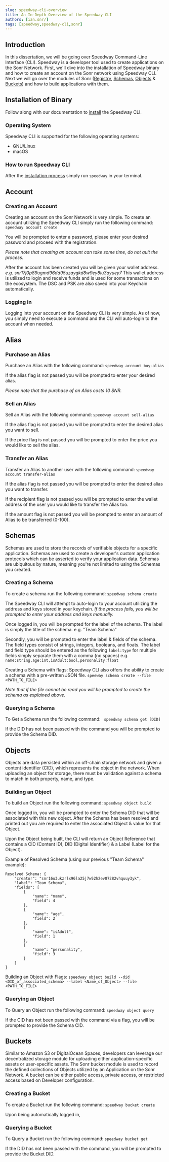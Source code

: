 ```yaml
---
slug: speedway-cli-overview
title: An In-Depth Overview of the Speedway CLI
authors: [ian.snr/]
tags: [speedway,speedway-cli,sonr]
---
```

## Introduction
In this dissertation, we will be going over Speedway Command-Line Interface (CLI). Speedway is a developer tool used to create applications on the Sonr Network. First, we'll dive into the installation of Speedway binary and how to create an account on the Sonr network using Speedway CLI. Next we will go over the modules of Sonr ([Registry](https://www.sonr.dev/docs/reference/modules/registry), [Schemas](https://www.sonr.dev/docs/reference/modules/schemas), [Objects](https://www.sonr.dev/docs/reference/modules/objects) & [Buckets](https://www.sonr.dev/docs/reference/modules/buckets)) and how to build applications with them.

## Installation of Binary
Follow along with our documentation to [install](https://www.sonr.dev/docs/guides/install) the Speedway CLI.
### Operating System
Speedway CLI is supported for the following operating systems:
- GNU/Linux
- macOS

### How to run Speedway CLI
After the [installation process](https://www.sonr.dev/docs/guides/install) simply run ``` speedway ``` in your terminal.

## Account
### Creating an Account
Creating an account on the Sonr Network is very simple. To create an account utilizing the Speedway CLI simply run the following command:
``` speedway account create ```

You will be prompted to enter a password, please enter your desired password and proceed with the registration.

*Please note that creating an account can take some time, do not quit the process.*

After the account has been created you will be given your wallet address. *e.g. snr17j0p89ugmd96dd95uzaygkd8w9ey8lu3ayuey7*
This wallet address is utilized to login and receive funds and is used for some transactions on the ecosystem.
The DSC and PSK are also saved into your Keychain automatically.

### Logging in
Logging into your account on the Speedway CLI is very simple. As of now, you simply need to execute a command and the CLI will auto-login to the account when needed. 

## Alias
### Purchase an Alias
Purchase an Alias with the following command:
``` speedway account buy-alias ```

If the alias flag is not passed you will be prompted to enter your desired alias. 

*Please note that the purchase of an Alias costs 10 SNR.* 

### Sell an Alias
Sell an Alias with the following command: 
``` speedway account sell-alias ```

If the alias flag is not passed you will be prompted to enter the desired alias you want to sell.

If the price flag is not passed you will be prompted to enter the price you would like to sell the alias. 

### Transfer an Alias
Transfer an Alias to another user with the following command:
``` speedway account transfer-alias ```

If the alias flag is not passed you will be prompted to enter the desired alias you want to transfer.

If the recipient flag is not passed you will be prompted to enter the wallet address of the user you would like to transfer the Alias too. 

If the amount flag is not passed you will be prompted to enter an amount of Alias to be transferred (0-100).

## Schemas
Schemas are used to store the records of verifiable objects for a specific application. Schemas are used to create a developer's custom application protocols which can be asserted to verify your application data. Schemas are ubiquitous by nature, meaning you're not limited to using the Schemas you created.

### Creating a Schema
To create a schema run the following command:
```speedway schema create ```

The Speedway CLI will attempt to auto-login to your account utilizing the address and keys stored in your keychain. *If the process fails, you will be prompted to enter your address and keys manually.* 

Once logged in, you will be prompted for the label of the schema. The label is simply the title of the schema. e.g. "Team Schema"

Secondly, you will be prompted to enter the label & fields of the schema. The field types consist of strings, integers, booleans, and floats. The label and field type should be entered as the following ``` label:type ``` for multiple fields simply separate them with a comma (no spaces) e.g. ``` name:string,age:int,isAdult:bool,personality:float ```

Creating a Schema with flags:
Speedway CLI also offers the ability to create a schema with a pre-written JSON file. 
``` speeway schema create --file <PATH_TO_FILE> ```

*Note that if the file cannot be read you will be prompted to create the schema as explained above.*

### Querying a Schema
To Get a Schema run the following command:
``` speedway schema get [DID]```

If the DID has not been passed with the command you will be prompted to provide the Schema DID. 

## Objects
Objects are data persisted within an off-chain storage network and given a content identifier (CID), which represents the object in the network. When uploading an object for storage, there must be validation against a schema to match in both property, name, and type.
### Building an Object
To build an Object run the following command: 
``` speedway object build ```

Once logged in, you will be prompted to enter the Schema DID that will be associated with this new object. After the Schema has been resolved and printed out you are required to enter the associated Object & value for that Object.

Upon the Object being built, the CLI will return an Object Reference that contains a CID (Content ID), DID (Digital Identifier) & a Label (Label for the Object).

Example of Resolved Schema (using our previous "Team Schema" example):
``` 
Resolved Schema: {
	"creator": "snr16u3ukzrlx96la25j7w52h2ev87282vhquuy3yk",
	"label": "Team Schema",
	"fields": [
		{
			"name": "name",
			"field": 4
		},
		{
			"name": "age",
			"field": 2
		},
		{
			"name": "isAdult",
			"field": 1
		},
        {
			"name": "personality",
			"field": 3
		}
	]
}
```

Building an Object with Flags:
``` speedway object build --did <DID_of_associated_schema> --label <Name_of_Object> --file <PATH_TO_FILE> ```
### Querying an Object
To Query an Object run the following command:
``` speedway object query ```

If the CID has not been passed with the command via a flag, you will be prompted to provide the Schema CID. 

## Buckets
Similar to Amazon S3 or DigitalOcean Spaces, developers can leverage our decentralized storage module for uploading either application-specific assets or user-specific assets. The Sonr bucket module is used to record the defined collections of Objects utilized by an Application on the Sonr Network. A bucket can be either public access, private access, or restricted access based on Developer configuration.
### Creating a Bucket
To create a Bucket run the following command: 
``` speedway bucket create ```

Upon being automatically logged in, 
### Querying a Bucket
To Query a Bucket run the following command:
``` speedway bucket get ```

If the DID has not been passed with the command, you will be prompted to provide the Bucket DID.